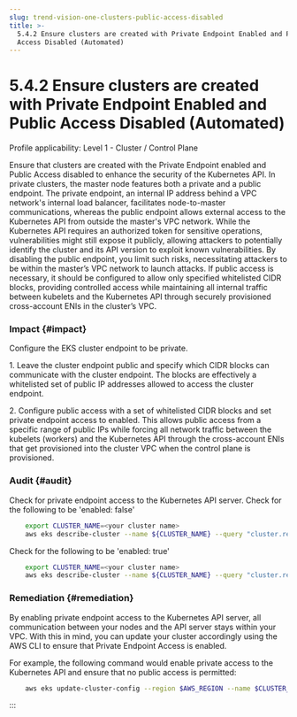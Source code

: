 ```yaml
---
slug: trend-vision-one-clusters-public-access-disabled
title: >-
  5.4.2 Ensure clusters are created with Private Endpoint Enabled and Public
  Access Disabled (Automated)
---
```

# 5.4.2 Ensure clusters are created with Private Endpoint Enabled and Public Access Disabled (Automated)

Profile applicability: Level 1 - Cluster / Control Plane

Ensure that clusters are created with the Private Endpoint enabled and Public Access disabled to enhance the security of the Kubernetes API. In private clusters, the master node features both a private and a public endpoint. The private endpoint, an internal IP address behind a VPC network's internal load balancer, facilitates node-to-master communications, whereas the public endpoint allows external access to the Kubernetes API from outside the master's VPC network. While the Kubernetes API requires an authorized token for sensitive operations, vulnerabilities might still expose it publicly, allowing attackers to potentially identify the cluster and its API version to exploit known vulnerabilities. By disabling the public endpoint, you limit such risks, necessitating attackers to be within the master’s VPC network to launch attacks. If public access is necessary, it should be configured to allow only specified whitelisted CIDR blocks, providing controlled access while maintaining all internal traffic between kubelets and the Kubernetes API through securely provisioned cross-account ENIs in the cluster’s VPC.

### Impact {#impact}

Configure the EKS cluster endpoint to be private.

1\. Leave the cluster endpoint public and specify which CIDR blocks can communicate with the cluster endpoint. The blocks are effectively a whitelisted set of public IP addresses allowed to access the cluster endpoint.

2\. Configure public access with a set of whitelisted CIDR blocks and set private endpoint access to enabled. This allows public access from a specific range of public IPs while forcing all network traffic between the kubelets (workers) and the Kubernetes API through the cross-account ENIs that get provisioned into the cluster VPC when the control plane is provisioned.

### Audit {#audit}

Check for private endpoint access to the Kubernetes API server. Check for the following to be 'enabled: false'

```bash
    export CLUSTER_NAME=<your cluster name>
    aws eks describe-cluster --name ${CLUSTER_NAME} --query "cluster.resourcesVpcConfig.endpointPublicAccess"

```

Check for the following to be 'enabled: true'

```bash
    export CLUSTER_NAME=<your cluster name>
    aws eks describe-cluster --name ${CLUSTER_NAME} --query "cluster.resourcesVpcConfig.endpointPrivateAccess"

```

### Remediation {#remediation}

By enabling private endpoint access to the Kubernetes API server, all communication between your nodes and the API server stays within your VPC. With this in mind, you can update your cluster accordingly using the AWS CLI to ensure that Private Endpoint Access is enabled.

For example, the following command would enable private access to the Kubernetes API and ensure that no public access is permitted:

```bash
    aws eks update-cluster-config --region $AWS_REGION --name $CLUSTER_NAME --resources-vpc-config endpointPrivateAccess=true,endpointPublicAccess=false

```
:::

